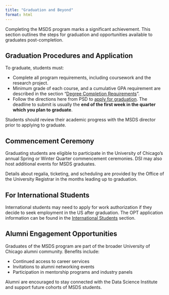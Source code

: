 ```yaml
---
title: "Graduation and Beyond"
format: html
---
```



Completing the MSDS program marks a significant achievement. This section outlines the steps for graduation and opportunities available to graduates post-completion.

## Graduation Procedures and Application

To graduate, students must:

- Complete all program requirements, including coursework and the research project.
- Minimum grade of each course, and a cumulative GPA requirement are described in the section "[Degree Completion Requirements](structure.qmd)".
- Follow the directions here from PSD to [apply for graduation](https://physicalsciences.uchicago.edu/current-students/graduation-and-degree-application/). The deadline to submit is usually the **end of the first week in the quarter which you plan to graduate**. 

Students should review their academic progress with the MSDS director prior to applying to graduate.

## Commencement Ceremony

Graduating students are eligible to participate in the University of Chicago’s annual Spring or Winter Quarter commencement ceremonies. DSI may also host additional events for MSDS graduates.

Details about regalia, ticketing, and scheduling are provided by the Office of the University Registrar in the months leading up to graduation.

## For International Students

International students may need to apply for work authorization if they decide to seek employment in the US after graduation. The OPT application information can be found in the [International Students](international.qmd) section. 

## Alumni Engagement Opportunities

Graduates of the MSDS program are part of the broader University of Chicago alumni community. Benefits include:

- Continued access to career services
- Invitations to alumni networking events
- Participation in mentorship programs and industry panels

Alumni are encouraged to stay connected with the Data Science Institute and support future cohorts of MSDS students.


